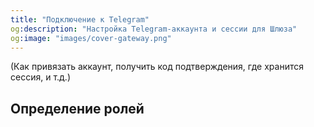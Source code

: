 ```yaml
---
title: "Подключение к Telegram"
og:description: "Настройка Telegram-аккаунта и сессии для Шлюза"
og:image: "images/cover-gateway.png"
---
```


(Как привязать аккаунт, получить код подтверждения, где хранится сессия, и т.д.)

## Определение ролей